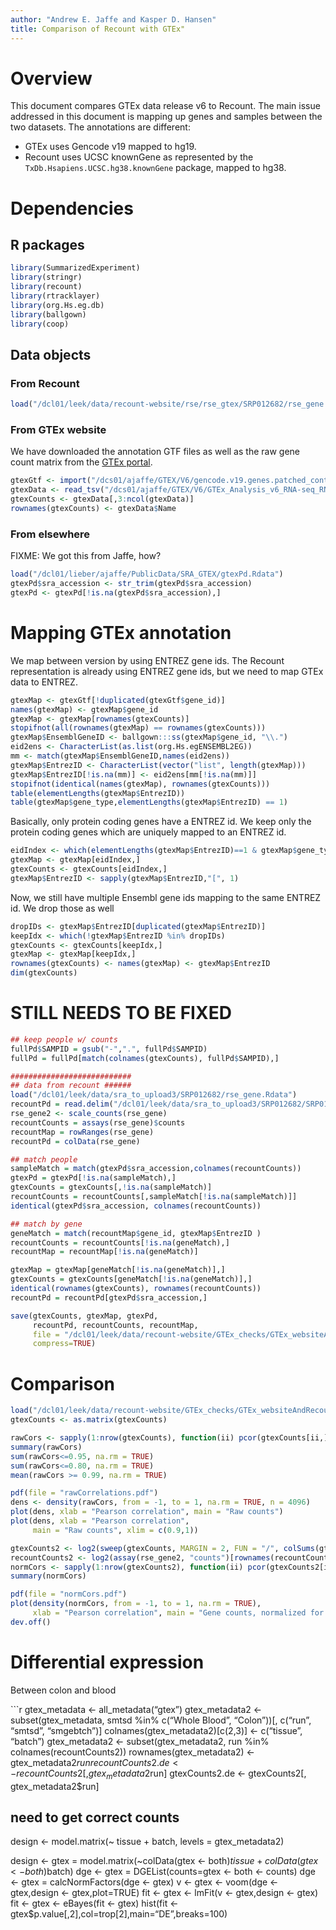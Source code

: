 ```yaml
---
author: "Andrew E. Jaffe and Kasper D. Hansen"
title: Comparison of Recount with GTEx"
---
```


# Overview

This document compares GTEx data release v6 to Recount.  The main issue addressed in this document is mapping up genes and samples between the two datasets.  The annotations are different:

- GTEx uses Gencode v19 mapped to hg19.
- Recount uses UCSC knownGene as represented by the `TxDb.Hsapiens.UCSC.hg38.knownGene` package, mapped to hg38.

# Dependencies

## R packages

```r
library(SummarizedExperiment)
library(stringr)
library(recount)
library(rtracklayer)
library(org.Hs.eg.db)
library(ballgown)
library(coop)
```

## Data objects

### From Recount

```r
load("/dcl01/leek/data/recount-website/rse/rse_gtex/SRP012682/rse_gene.Rdata")
```



### From GTEx website

We have downloaded the annotation GTF files as well as the raw gene count matrix from the [GTEx portal](http://www.gtexportal.org).

```r
gtexGtf <- import("/dcs01/ajaffe/GTEX/V6/gencode.v19.genes.patched_contigs.gtf")
gtexData <- read_tsv("/dcs01/ajaffe/GTEX/V6/GTEx_Analysis_v6_RNA-seq_RNA-SeQCv1.1.8_gene_reads.gct.gz", skip=2)
gtexCounts <- gtexData[,3:ncol(gtexData)]
rownames(gtexCounts) <- gtexData$Name
```

### From elsewhere

FIXME: We got this from Jaffe, how?

```r
load("/dcl01/lieber/ajaffe/PublicData/SRA_GTEX/gtexPd.Rdata")
gtexPd$sra_accession <- str_trim(gtexPd$sra_accession)
gtexPd <- gtexPd[!is.na(gtexPd$sra_accession),]
```

# Mapping GTEx annotation

We map between version by using ENTREZ gene ids.  The Recount representation is already using ENTREZ gene ids, but we need to map GTEx data to ENTREZ.

```r
gtexMap <- gtexGtf[!duplicated(gtexGtf$gene_id)]
names(gtexMap) <- gtexMap$gene_id
gtexMap <- gtexMap[rownames(gtexCounts)]
stopifnot(all(rownames(gtexMap) == rownames(gtexCounts)))
gtexMap$EnsemblGeneID <- ballgown:::ss(gtexMap$gene_id, "\\.")
eid2ens <- CharacterList(as.list(org.Hs.egENSEMBL2EG))
mm <- match(gtexMap$EnsemblGeneID,names(eid2ens))
gtexMap$EntrezID <- CharacterList(vector("list", length(gtexMap)))
gtexMap$EntrezID[!is.na(mm)] <- eid2ens[mm[!is.na(mm)]]
stopifnot(identical(names(gtexMap), rownames(gtexCounts)))
table(elementLengths(gtexMap$EntrezID))
table(gtexMap$gene_type,elementLengths(gtexMap$EntrezID) == 1)
```

Basically, only protein coding genes have a ENTREZ id.  We keep only the protein coding genes which are uniquely mapped to an ENTREZ id.

```r
eidIndex <- which(elementLengths(gtexMap$EntrezID)==1 & gtexMap$gene_type == "protein_coding")
gtexMap <- gtexMap[eidIndex,]
gtexCounts <- gtexCounts[eidIndex,]
gtexMap$EntrezID <- sapply(gtexMap$EntrezID,"[", 1)
```

Now, we still have multiple Ensembl gene ids mapping to the same ENTREZ id.  We drop those as well

```r
dropIDs <- gtexMap$EntrezID[duplicated(gtexMap$EntrezID)]
keepIdx <- which(!gtexMap$EntrezID %in% dropIDs)
gtexCounts <- gtexCounts[keepIdx,]
gtexMap <- gtexMap[keepIdx,]
rownames(gtexCounts) <- names(gtexMap) <- gtexMap$EntrezID
dim(gtexCounts)
```



# STILL NEEDS TO BE FIXED

```r

## keep people w/ counts
fullPd$SAMPID = gsub("-",".", fullPd$SAMPID) 
fullPd = fullPd[match(colnames(gtexCounts), fullPd$SAMPID),]

###########################
## data from recount ######
load("/dcl01/leek/data/sra_to_upload3/SRP012682/rse_gene.Rdata")
recountPd = read.delim("/dcl01/leek/data/sra_to_upload3/SRP012682/SRP012682.tsv")
rse_gene2 <- scale_counts(rse_gene)
recountCounts = assays(rse_gene)$counts
recountMap = rowRanges(rse_gene)
recountPd = colData(rse_gene)

## match people
sampleMatch = match(gtexPd$sra_accession,colnames(recountCounts))
gtexPd = gtexPd[!is.na(sampleMatch),]
gtexCounts = gtexCounts[,!is.na(sampleMatch)]
recountCounts = recountCounts[,sampleMatch[!is.na(sampleMatch)]]
identical(gtexPd$sra_accession, colnames(recountCounts))

## match by gene
geneMatch = match(recountMap$gene_id, gtexMap$EntrezID )
recountCounts = recountCounts[!is.na(geneMatch),]
recountMap = recountMap[!is.na(geneMatch)]

gtexMap = gtexMap[geneMatch[!is.na(geneMatch)],]
gtexCounts = gtexCounts[geneMatch[!is.na(geneMatch)],]
identical(rownames(gtexCounts), rownames(recountCounts))
recountPd = recountPd[gtexPd$sra_accession,]

save(gtexCounts, gtexMap, gtexPd, 
     recountPd, recountCounts, recountMap,
     file = "/dcl01/leek/data/recount-website/GTEx_checks/GTEx_websiteAndRecount_EntrezMatched_17559_vs_8551.rda",
     compress=TRUE)
```

# Comparison

```r
load("/dcl01/leek/data/recount-website/GTEx_checks/GTEx_websiteAndRecount_EntrezMatched_17559_vs_8551.rda")
gtexCounts <- as.matrix(gtexCounts)
```

```r
rawCors <- sapply(1:nrow(gtexCounts), function(ii) pcor(gtexCounts[ii,], recountCounts[ii,]))
summary(rawCors)
sum(rawCors<=0.95, na.rm = TRUE)
sum(rawCors<=0.80, na.rm = TRUE)
mean(rawCors >= 0.99, na.rm = TRUE)
```

```r
pdf(file = "rawCorrelations.pdf")
dens <- density(rawCors, from = -1, to = 1, na.rm = TRUE, n = 4096)
plot(dens, xlab = "Pearson correlation", main = "Raw counts")
plot(dens, xlab = "Pearson correlation",
     main = "Raw counts", xlim = c(0.9,1))
```

```r
gtexCounts2 <- log2(sweep(gtexCounts, MARGIN = 2, FUN = "/", colSums(gtexCounts)/(4*10^7)) + 1)
recountCounts2 <- log2(assay(rse_gene2, "counts")[rownames(recountCounts), colnames(recountCounts)] + 1)
normCors <- sapply(1:nrow(gtexCounts2), function(ii) pcor(gtexCounts2[ii,], recountCounts2[ii,]))
summary(normCors)
```

```r
pdf(file = "normCors.pdf")
plot(density(normCors, from = -1, to = 1, na.rm = TRUE),
     xlab = "Pearson correlation", main = "Gene counts, normalized for library size")
dev.off()
```

# Differential expression

Between colon and blood

```r
gtex_metadata <- all_metadata("gtex")
gtex_metadata2 <- subset(gtex_metadata, smtsd %in% c("Whole Blood", "Colon"))[, c("run", "smtsd", "smgebtch")]
colnames(gtex_metadata2)[c(2,3)] <- c("tissue", "batch")
gtex_metadata2 <- subset(gtex_metadata2, run %in% colnames(recountCounts2))
rownames(gtex_metadata2) <- gtex_metadata2$run
recountCounts2.de <- recountCounts2[, gtex_metadata2$run]
gtexCounts2.de <- gtexCounts2[, gtex_metadata2$run]

## need to get correct counts
design <- model.matrix(~ tissue + batch, levels = gtex_metadata2)


design <- gtex = model.matrix(~colData(gtex <- both)$tissue + colData(gtex <- both)$batch)
dge <- gtex = DGEList(counts=gtex <- both <- counts)
dge <- gtex = calcNormFactors(dge <- gtex)
v <- gtex <- voom(dge <- gtex,design <- gtex,plot=TRUE)
fit <- gtex <- lmFit(v <- gtex,design <- gtex)
fit <- gtex <- eBayes(fit <- gtex)
hist(fit <- gtex$p.value[,2],col=trop[2],main="DE",breaks=100)

